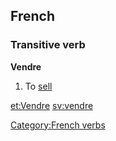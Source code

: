 ==French==
===Transitive verb===
[[Category:French verbs]]
'''Vendre'''
#To [[sell]]
{{fr-conj-re|vend|avoir}}

[[et:Vendre]]
[[sv:vendre]]
